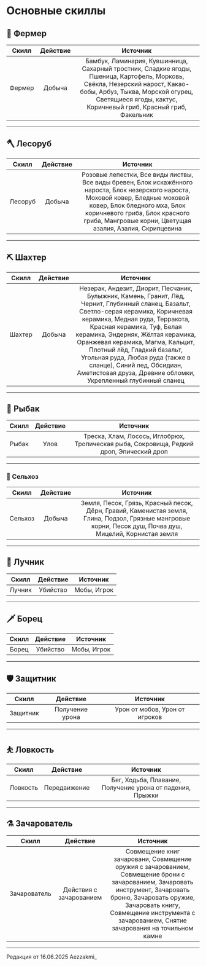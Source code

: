 # Основные скиллы 

## 🌾 Фермер

| Скилл | Действие | Источник |
| :---------: | :---------: | :---------: |
| Фермер | Добыча | Бамбук, Ламинария, Кувшинница, Сахарный тростник, Сладкие ягоды, Пшеница, Картофель, Морковь, Свёкла, Незерский нарост, Какао-бобы, Арбуз, Тыква, Морской огурец, Светящиеся ягоды, кактус, Коричневый гриб, Красный гриб, Факельник | 

--------

## 🪓 Лесоруб

| Скилл | Действие | Источник |
| :---------: | :---------: | :---------: |
| Лесоруб | Добыча | Розовые лепестки, Все виды листвы, Все виды бревен, Блок искажённого нароста, Блок незерского нароста, Моховой ковер, Бледные моховой ковер, Блок бледного мха, Блок коричневого гриба, Блок красного гриба, Мангровые корни, Цветущая азалия, Азалия, Скрипцевина  | 

--------

## ⛏ Шахтер 

| Скилл | Действие | Источник |
| :---------: | :---------: | :---------: |
| Шахтер | Добыча | Незерак, Андезит, Диорит, Песчаник,  Булыжник, Камень, Гранит, Лёд, Чернит, Глубинный сланец, Базальт, Светло-серая керамика, Коричневая керамика, Медная руда, Терракота, Красная керамика, Туф, Белая керамика, Эндерняк, Жёлтая керамика, Оранжевая керамика, Магма, Кальцит, Плотный лёд, Гладкий базальт, Угольная руда,  Любая руда (также в сланце), Синий лед, Обсидиан, Аметистовая друза, Древние обломки, Укрепленный глубинный сланец | 

--------

## 🎣 Рыбак

| Скилл | Действие | Источник |
| :---------: | :---------: | :---------: |
| Рыбак | Улов | Треска, Хлам, Лосось, Иглобрюх, Тропическая рыба, Сокровища, Редкий дроп, Эпический дроп  | 

--------

### 🥄 Сельхоз

| Скилл | Действие | Источник |
| :---------: | :---------: | :---------: |
| Сельхоз | Добыча | Земля, Песок, Грязь, Красный песок, Дёрн, Гравий, Каменистая земля, Глина, Подзол, Грязные мангровые корни, Песок душ, Почва душ, Мицелий, Корнистая земля  | 

--------

## 🏹 Лучник

| Скилл | Действие | Источник |
| :---------: | :---------: | :---------: |
| Лучник | Убийство | Мобы, Игрок  | 

--------

## 🗡 Борец

| Скилл | Действие | Источник |
| :---------: | :---------: | :---------: |
| Борец | Убийство | Мобы, Игрок  | 

--------

## 🛡 Защитник

| Скилл | Действие | Источник |
| :---------: | :---------: | :---------: |
| Защитник | Получение урона | Урон от мобов, Урон от игроков  | 

--------

## ⛹ Ловкость

| Скилл | Действие | Источник |
| :---------: | :---------: | :---------: |
| Ловкость | Передвижение | Бег, Ходьба, Плавание, Получение урона от падения, Прыжки  | 

--------

## ⚗ Зачарователь

| Скилл | Действие | Источник |
| :---------: | :---------: | :---------: |
| Зачарователь | Действия с зачарованием | Совмещение книг зачаровани, Совмещение оружия с зачарованием, Совмещение брони с зачарованием, Зачаровать инструмент, Зачаровать броню, Зачаровать оружие, Зачаровать книгу, Совмещение инструмента с зачарованием, Снятие зачарования на точильном камне | 

--------

<Badge bgColor="#ffad47" textColor="#000000">Редакция от 16.06.2025</Badge> <Badge bgColor="#88bfbd" textColor="#000000">Aezzakmi_</Badge>